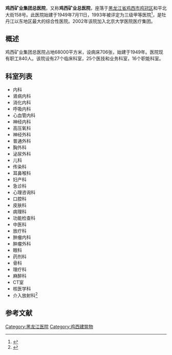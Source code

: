 {{医院
|名称=鸡西矿业集团总医院
|代表图像=
|图像标题=
|位置=[[鸡西市|鸡西市]][[鸡冠区|鸡冠区]]和平北大街158号
|成立=1949
|床位=706张
}}

'''鸡西矿业集团总医院'''，又称'''鸡西矿业总医院'''，座落于[[黑龙江省|黑龙江省]][[鸡西市|鸡西市]][[鸡冠区|鸡冠区]]和平北大街158号。此医院始建于1949年7月11日，1993年被评定为三级甲等医院<ref>{{Cite web |url=http://www.china.com.cn/info/health/2009-11/02/content_18813012.htm |title=鸡西矿业集团总医院介绍 |accessdate=2011-12-13 |archive-date=2011-06-30 |archive-url=https://web.archive.org/web/20110630052401/http://www.china.com.cn/info/health/2009-11/02/content_18813012.htm |dead-url=no }}</ref>，是牡丹江以东地区最大的综合性医院。2002年该院加入北京大学医院医疗集团。

==概述==
鸡西矿业集团总医院占地68000平方米，设病床706张，始建于1949年。医院现有职工840人。该院设有27个临床科室，25个医技和业务科室，16个职能科室。

==科室列表==
*内科 
*肾病内科
*消化内科
*呼吸内科
*心血管内科
*神经内科
*高压氧科
*神经外科
*普通外科
*胸外科
*泌尿外科 
*儿科
*传染科
*耳鼻喉科
*妇产科
*急诊科
*心理咨询科
*口腔科
*皮肤科
*病理科
*功能检查科
*中医科 
*放疗科
*肿瘤内科
*肿瘤外科
*眼科
*药剂科 
*骨科
*理疗科
*麻醉科
*CT室
*核医学科
*介入放射科<ref>{{Cite web |url=http://haodf.online.sh.cn/yiyuan/DE4rO-XCoLUXj237rPeWduCBgU/keshi.htm |title=鸡西矿业集团总医院科室列表 |accessdate=2011-12-13 |archive-date=2016-03-04 |archive-url=https://web.archive.org/web/20160304120719/http://haodf.online.sh.cn/yiyuan/DE4rO-XCoLUXj237rPeWduCBgU/keshi.htm |dead-url=no }}</ref>

==参考文献==
{{Reflist}}
{{Heilongjiang topics}}
[[Category:黑龙江医院|Category:黑龙江医院]]
[[Category:鸡西建筑物|Category:鸡西建筑物]]